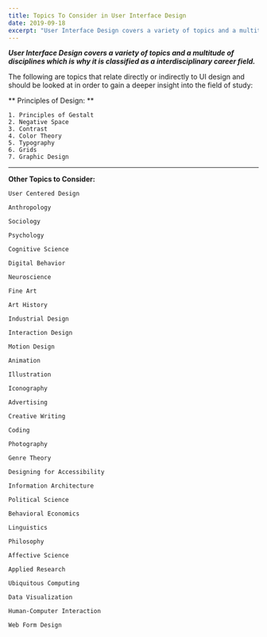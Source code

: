 ```yaml
---
title: Topics To Consider in User Interface Design
date: 2019-09-18
excerpt: "User Interface Design covers a variety of topics and a multitude of disciplines..."
---
```


***User Interface Design covers a variety of topics and a multitude of disciplines which is why it is classified as a interdisciplinary career field.***

The following are topics that relate directly or indirectly to UI design and should be looked at in order to gain a deeper insight into the field of study:

** Principles of Design: **

    1. Principles of Gestalt
    2. Negative Space
    3. Contrast
    4. Color Theory
    5. Typography
    6. Grids
    7. Graphic Design

________________________________________________________________________________________________________________________

**Other Topics to Consider:**

    User Centered Design

    Anthropology

    Sociology

    Psychology

    Cognitive Science

    Digital Behavior

    Neuroscience

    Fine Art

    Art History

    Industrial Design

    Interaction Design

    Motion Design

    Animation

    Illustration

    Iconography

    Advertising

    Creative Writing

    Coding

    Photography

    Genre Theory

    Designing for Accessibility

    Information Architecture

    Political Science

    Behavioral Economics

    Linguistics

    Philosophy

    Affective Science

    Applied Research

    Ubiquitous Computing

    Data Visualization

    Human-Computer Interaction

    Web Form Design
